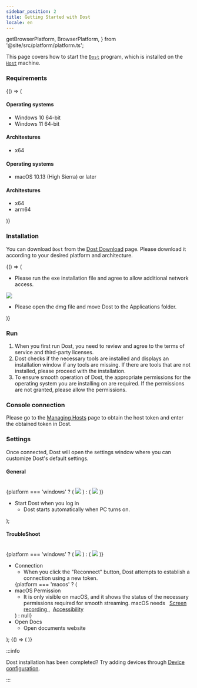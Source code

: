 ```yaml
---
sidebar_position: 2
title: Getting Started with Dost
locale: en
---
```


  getBrowserPlatform,
  BrowserPlatform,
} from '@site/src/platform/platform.ts';

This page covers how to start the [`Dost`](../introduction#host-and-dost) program, which is installed on the [`Host`](../introduction#host-and-dost) machine.

### Requirements

<BrowserOnly>
  {() => (
    <Tabs groupId="os" defaultValue={getBrowserPlatform('windows')}>
      <TabItem value="windows" label="Windows" default>
        <h4>Operating systems</h4>
        <ul>
          <li>Windows 10 64-bit</li>
          <li>Windows 11 64-bit</li>
        </ul>
        <h4>Architestures</h4>
        <ul>
          <li>x64</li>
        </ul>
      </TabItem>
      <TabItem value="macos" label="macOS">
        <h4>Operating systems</h4>
        <ul>
          <li>macOS 10.13 (High Sierra) or later</li>
        </ul>
        <h4>Architestures</h4>
        <ul>
          <li>x64</li>
          <li>arm64</li>
        </ul>
      </TabItem>
    </Tabs>
  )}
</BrowserOnly>

### Installation

You can download `Dost` from the [Dost Download](https://dogutech.io/downloads/dost) page.
Please download it according to your desired platform and architecture.

<BrowserOnly>
  {() => (
    <Tabs groupId="os" defaultValue={getBrowserPlatform('windows')}>
      <TabItem value="windows" label="Windows" default>
        <ul>
          <li>
            Please run the exe installation file and agree to allow additional
            network access.
          </li>
        </ul>
      </TabItem>
      <TabItem value="macos" label="macOS">
        <img src={dost_macos_to_application} style={{ width: 400 }} />
        <ul>
          <li>
            Please open the dmg file and move Dost to the Applications folder.
          </li>
        </ul>
      </TabItem>
    </Tabs>
  )}
</BrowserOnly>

### Run

1. When you first run Dost, you need to review and agree to the terms of service and third-party licenses.
2. Dost checks if the necessary tools are installed and displays an installation window if any tools are missing. If there are tools that are not installed, please proceed with the installation.
3. To ensure smooth operation of Dost, the appropriate permissions for the operating system you are installing on are required. If the permissions are not granted, please allow the permissions.

### Console connection

Please go to the [Managing Hosts](/organization-and-project/organization/host) page to obtain the host token and enter the obtained token in Dost.

### Settings

Once connected, Dost will open the settings window where you can customize Dost's default settings.

  <div>
    <h4>General</h4>
    <br />
    {platform === 'windows' ? (
      <img src={dost_windows_setting} style={{ width: 400 }} />
    ) : (
      <img src={dost_macos_setting} style={{ width: 600 }} />
    )}
    <ul>
      <li>
        Start Dost when you log in
        <ul>
          <li>Dost starts automatically when PC turns on.</li>
        </ul>
      </li>
    </ul>
  </div>
);

  <div>
    <h4>TroubleShoot </h4>
    <br />
    {platform === 'windows' ? (
      <img src={dost_windows_troubleshoot} style={{ width: 400 }} />
    ) : (
      <img src={dost_macos_troubleshoot} style={{ width: 600 }} />
    )}
    <ul>
      <li>
        Connection
        <ul>
          <li>
            When you click the "Reconnect" button, Dost attempts to establish a
            connection using a new token.
          </li>
        </ul>
      </li>
      {platform === 'macos' ? (
        <li>
          macOS Permission
          <ul>
            <li>
              It is only visible on macOS, and it shows the status of the
              necessary permissions required for smooth streaming.
              <Admonition type="info">
                macOS needs &nbsp;
                <a href="https://support.apple.com/guide/mac-help/mchld6aa7d23/mac">
                  Screen recording
                </a>
                ,&nbsp;
                <a href="https://support.apple.com/guide/mac-help/mh43185/mac">
                  Accessibility
                </a>
              </Admonition>
            </li>
          </ul>
        </li>
      ) : null}
      <li>
        Open Docs
        <ul>
          <li>Open documents website</li>
        </ul>
      </li>
    </ul>
  </div>
);

<BrowserOnly>
  {() => (
    <Tabs groupId="os" defaultValue={getBrowserPlatform('windows')}>
      <TabItem value="windows" label="Windows" default>
        <GeneralBlock platform="windows" />
        <TroubleShootBlock platform="windows" />
      </TabItem>
      <TabItem value="macos" label="macOS">
        <GeneralBlock platform="macos" />
        <TroubleShootBlock platform="macos" />
      </TabItem>
    </Tabs>
  )}
</BrowserOnly>

:::info

Dost installation has been completed? Try adding devices through [Device configuration](../device/settings).

:::
